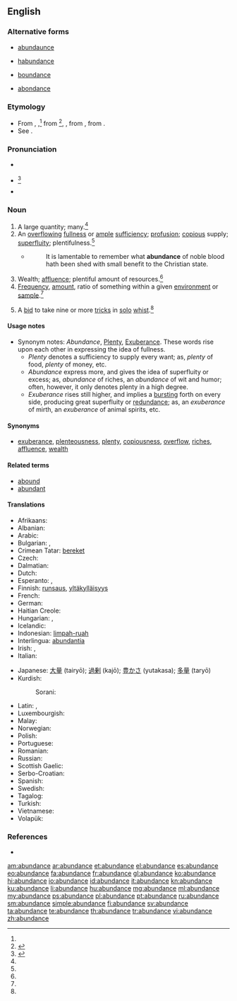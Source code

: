 ==English==

{{wikipedia}}

===Alternative forms===
* {{qualifier|obsolete}} [[abundaunce]]
* {{qualifier|obsolete}} [[habundance]]
* {{qualifier|obsolete}} [[boundance]]
* {{qualifier|card games}} [[abondance]]

===Etymology===
* From {{etyl|enm}} {{term|abundaunce|lang=ang}}, {{term|habaundance|lang=enm}},<ref name=WI3/> from {{etyl|fro}} {{term|habundance|lang=fro}}<ref name=SOED>{{reference-book | last =| first = | authorlink =  | coauthors =  | editor =Brown, Lesley  | others =  | title = The Shorter Oxford English Dictionary | origdate =  | origyear = 1933| origmonth =  | url =  | format =  | accessdate =  | accessyear =  | accessmonth =  | edition = 5th | date =  | year =2003| month =  | publisher =Oxford University Press  | location =Oxford, UK | language =  | id =  | doi = | isbn =978-0-19-860575-7 | lccn = | ol = | pages =10| chapter =  | chapterurl =  | quote =}}</ref>, {{term|abondance|lang=fro}}, from {{etyl|la}} {{term|abundantia||fullness, plenty|lang=la}}, from {{term|abundo|abundō|to overflow|lang=la}}.
* See {{term|abound|lang=en}}.

===Pronunciation===
* {{a|RP}} {{IPA|/əˈbʌn.dn̩s/}}
* {{a|US}} {{IPA|/əˈbʌn.dn̩s/|/əˈbʌn.dn̩ts/|/əˈbn̩.dn̩s/|}}<ref name=WI3>{{reference-book | last =| first = | authorlink =  | coauthors =  | editor =Gove, Philip Babcock    | others =  | title = Webster's Third International Dictionary of the English Language Unabridged | origdate =  | origyear = 1909 | origmonth =  | url =  | format =  | accessdate =  | accessyear =  | accessmonth =  | edition =  | date =  | year =1976  | month =  | publisher =G. & C. Merriam Co.  | location = Springfield, MA | language =  | id =  | doi = | isbn =0-87779-101-5 | lccn = | ol = | pages =8| chapter =  | chapterurl =  | quote =}}</ref>
* {{audio|en-us-abundance.ogg|Audio (US)}}

===Noun===
{{en-noun}}

# A large quantity; many.{{defdate|First attested around 1150 to 1350.}}<ref name=SOED/>
# An [[overflowing]] [[fullness]] or [[ample]] [[sufficiency]]; [[profusion]]; [[copious]] supply; [[superfluity]]; plentifulness.{{defdate|First attested around 1350 to 1470.}}<ref name=SOED/>
#* {{rfdate}} {{w|Sir Walter Raleigh}}
#*: It is lamentable to remember what '''abundance''' of noble blood hath been shed with small benefit to the Christian state.
# Wealth; [[affluence]]; plentiful amount of resources.{{defdate|First attested around 1350 to 1470.}}<ref name=SOED/>
# [[frequency|Frequency]], [[amount]], ratio of something within a given [[environment]] or [[sample]].{{defdate|First attested in the late 19<sup>th</sup> century.}}<ref name=SOED/>
# {{card games}} A [[bid]] to take nine or more [[trick]]s in [[solo]] [[whist]].{{defdate|First attested in the late 19<sup>th</sup> century.}}<ref name=SOED/>



====Usage notes====
* Synonym notes: ''Abundance'', [[plenty|Plenty]], [[exuberance|Exuberance]]. These words rise upon each other in expressing the idea of fullness.
** ''Plenty'' denotes a sufficiency to supply every want; as, ''plenty'' of food, ''plenty'' of money, etc.
** ''Abundance'' express more, and gives the idea of superfluity or excess; as, ''abundance'' of riches, an ''abundance'' of wit and humor; often, however, it only denotes plenty in a high degree.
** ''Exuberance'' rises still higher, and implies a [[bursting]] forth on every side, producing great superfluity or [[redundance]]; as, an ''exuberance'' of mirth, an ''exuberance'' of animal spirits, etc.

====Synonyms====
* [[exuberance]], [[plenteousness]], [[plenty]], [[copiousness]], [[overflow]], [[riches]], [[affluence]], [[wealth]]

====Related terms====
* [[abound]]
* [[abundant]]

====Translations====
{{trans-top|ample sufficiency}}
* Afrikaans: {{t-|af|oorvloed}}
* Albanian: {{t+|sq|bollëk|f}}
* Arabic: {{t-|ar|الكثرة}}
* Bulgarian: {{t+|bg|обилие}},  {{t+|bg|изобилие}}
* Crimean Tatar: [[bereket]]
* Czech: {{t-|cs|hojnost|f}}
* Dalmatian: {{tø|dlm|bonduanza|f}}
* Dutch: {{t+|nl|overvloed}}
* Esperanto: {{t-|eo|sufiĉego}}, {{t+|eo|abundo}}
* Finnish: [[runsaus]], [[yltäkylläisyys]]
* French: {{t+|fr|abondance}}
* German: {{t+|de|Überfluss|m}}
* Haitian Creole: {{tø|ht|abondans}}
* Hungarian: {{t+|hu|bőség}},  {{t+|hu|áradat}}
* Icelandic: {{t+|is|gnægð|f}}
* Indonesian: [[limpah-ruah]]
* Interlingua: [[abundantia]]
* Irish: {{t-|ga|líonmhaireacht|f}}, {{t-|ga|raidhse|f}}
* Italian: {{t+|it|abbondanza}}
{{trans-mid}}
* Japanese: [[大量]] (tairyō); [[過剰]] (kajō); [[豊かさ]] (yutakasa); [[多量]] (taryō)
* Kurdish:
*: Sorani: {{t+|ku|زۆری|tr=zori|sc=ku-Arab}}
* Latin: {{t+|la|copia|f|alt=cōpia}}, {{t-|la|abundantia|f}}
* Luxembourgish: {{t-|lb|Iwwerfloss|m}}
* Malay: {{t-|ms|kelimpahan}}
* Norwegian: {{t-|no|overflod|c}}
* Polish: {{t+|pl|obfitość|f}}
* Portuguese: {{t+|pt|abundância|f}}
* Romanian: {{t-|ro|abundență|f}}
* Russian: {{t+|ru|изобилие|n}}
* Scottish Gaelic: {{t-|gd|pailteas|m}}
* Serbo-Croatian: {{t-|sh|изобиље|n|tr=izobilje}}
* Spanish: {{t+|es|abundancia}}
* Swedish: {{t+|sv|överflöd|c}}
* Tagalog: {{t-|tl|kasaganaan}}
* Turkish: {{t+|tr|bolluk}}
* Vietnamese: {{t+|vi|phong phú}}
* Volapük: {{t+|vo|bundan}}
{{trans-bottom}}

===References===
<references/>
* {{R:Webster 1913}}

[[am:abundance]]
[[ar:abundance]]
[[et:abundance]]
[[el:abundance]]
[[es:abundance]]
[[eo:abundance]]
[[fa:abundance]]
[[fr:abundance]]
[[gl:abundance]]
[[ko:abundance]]
[[hi:abundance]]
[[io:abundance]]
[[id:abundance]]
[[it:abundance]]
[[kn:abundance]]
[[ku:abundance]]
[[li:abundance]]
[[hu:abundance]]
[[mg:abundance]]
[[ml:abundance]]
[[my:abundance]]
[[ps:abundance]]
[[pl:abundance]]
[[pt:abundance]]
[[ru:abundance]]
[[sm:abundance]]
[[simple:abundance]]
[[fi:abundance]]
[[sv:abundance]]
[[ta:abundance]]
[[te:abundance]]
[[th:abundance]]
[[tr:abundance]]
[[vi:abundance]]
[[zh:abundance]]